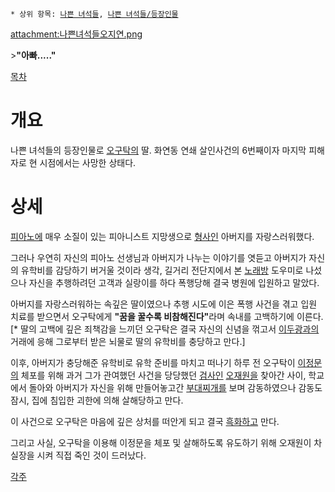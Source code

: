  * 상위 항목: [[나쁜 녀석들]], [[나쁜 녀석들/등장인물]]

attachment:나쁜녀석들오지연.png

>'''"아빠....."'''

[[목차]]
= 개요 =
나쁜 녀석들의 등장인물로 [[오구탁]]의 딸. 화연동 연쇄 살인사건의 6번째이자 마지막 피해자로 현 시점에서는 사망한 상태다.

= 상세 =
[[피아노]]에 매우 소질이 있는 피아니스트 지망생으로 [[형사]]인 아버지를 자랑스러워했다.

그러나 우연히 자신의 피아노 선생님과 아버지가 나누는 이야기를 엿듣고 아버지가 자신의 유학비를 감당하기 버거울 것이라 생각, 길거리 전단지에서 본 [[노래방]] 도우미로 나섰으나 자신을 추행하려던 고객과 실랑이를 하다 폭행당해 결국 병원에 입원하고 말았다.

아버지를 자랑스러워하는 속깊은 딸이였으나 추행 시도에 이은 폭행 사건을 겪고 입원 치료를 받으면서 오구탁에게 '''"꿈을 꿀수록 비참해진다"'''라며 속내를 고백하기에 이른다. [* 딸의 고백에 깊은 죄책감을 느끼던 오구탁은 결국 자신의 신념을 꺾고서 [[이두광]]과의 거래에 응해 그로부터 받은 뇌물로 딸의 유학비를 충당하고 만다.]

이후, 아버지가 충당해준 유학비로 유학 준비를 마치고 떠나기 하루 전 오구탁이 [[이정문]]의 체포를 위해 과거 그가 관여했던 사건을 당당했던 [[검사]]인 [[오재원(나쁜 녀석들)|오재원]]을 찾아간 사이, 학교에서 돌아와 아버지가 자신을 위해 만들어놓고간 [[부대찌개]]를 보며 감동하였으나 감동도 잠시, 집에 침입한 괴한에 의해 살해당하고 만다.

이 사건으로 오구탁은 마음에 깊은 상처를 떠안게 되고 결국 [[흑화]]하고 만다.

그리고 사실, 오구탁을 이용해 이정문을 체포 및 살해하도록 유도하기 위해 오재원이 차실장을 시켜 직접 죽인 것이 드러났다.

[[각주]]

